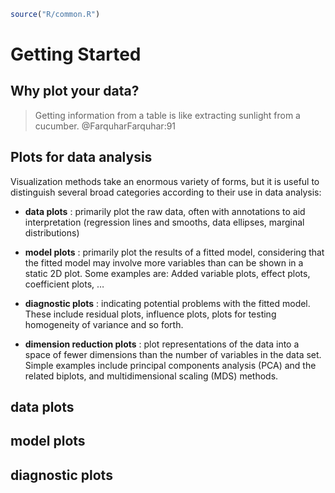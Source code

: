 ```r
source("R/common.R")
```

# Getting Started {#sec-getting_started}

## Why plot your data? {#sec-why_plot}

> Getting information from a table is like extracting sunlight from a cucumber. @FarquharFarquhar:91



## Plots for data analysis


Visualization methods take an enormous variety of forms,  but it is useful to distinguish several broad categories according to their use in data analysis:

* __data plots__ : primarily plot the raw data, often with annotations to aid interpretation (regression lines and smooths, data ellipses, marginal distributions)

* __model plots__ : primarily plot the results of a fitted model, considering that
the fitted model may involve more variables than can be shown in a static 2D plot.
Some examples are: Added variable plots, effect plots, coefficient plots, ...

* __diagnostic plots__ : indicating potential problems with the fitted model. These include residual plots, influence plots, plots for testing homogeneity of variance and so forth.

* __dimension reduction plots__ : plot representations of the data into a space of fewer dimensions than the number of variables in the data set. Simple examples include principal components analysis (PCA) and the related biplots, and multidimensional scaling (MDS) methods.


## data plots

## model plots

## diagnostic plots

